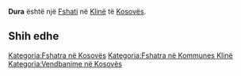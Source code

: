 {{Fshat në 
 | Emri                = Dura
 | Emri (Rasa dhanore) = 
 | Figura              = 
 | Shteti              = Kosovës
 | Komuna              = Klinë
 | Kodi postar         = 
 | Sipërfaqja          = 
 | Popullsia           = 0
 | Regj. i popullsisë  = 
 | Dend. e popullsisë  = 
 | Faqja zyrtare       = 
 <!--- Koordinatat ----> 
 | Gjerësia            = 42.28111
 | Gjatësia            = 21.17389
 | Lartësia            = 
}}
'''Dura''' është një [[Fshati]] në [[ Klinë ]] të [[ Kosovës ]].

<!-- == Gjeografia == -->
<!-- == Historia == -->
<!-- == Demografia == -->
== Shih edhe ==
{{Komuna Klinë}}
{{Kosovo-Administrata-Cung}}

[[Kategoria:Fshatra në Kosovës]]
[[Kategoria:Fshatra në Kommunes Klinë]]
[[Kategoria:Vendbanime në Kosovës]]